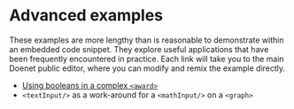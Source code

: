 # Advanced examples

These examples are more lengthy than is reasonable to demonstrate within an embedded code snippet. They explore useful applications that have been frequently encountered in practice.
Each link will take you to the main Doenet public editor, where you can modify and remix the example directly.

* [Using booleans in a complex `<award>`](https://www.doenet.org/portfolioeditor/_WyWv8brR18rQcljJ55aXh/_rDT07UDeVXiPloczN41NE)
* `<textInput/>` as a work-around for a `<mathInput/>` on a `<graph>`
